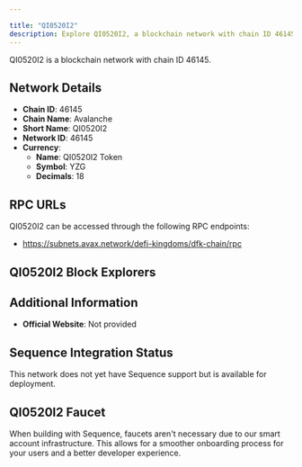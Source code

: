 ```yaml
---

title: "QI0520I2"
description: Explore QI0520I2, a blockchain network with chain ID 46145. Learn about its native currency, QI0520I2 Token, and how to interact with the network.
---
```




QI0520I2 is a blockchain network with chain ID 46145.

## Network Details

- **Chain ID**: 46145
- **Chain Name**: Avalanche
- **Short Name**: QI0520I2
- **Network ID**: 46145
- **Currency**: 
  - **Name**: QI0520I2 Token
  - **Symbol**: YZG
  - **Decimals**: 18

## RPC URLs

QI0520I2 can be accessed through the following RPC endpoints:

- https://subnets.avax.network/defi-kingdoms/dfk-chain/rpc

## QI0520I2 Block Explorers



## Additional Information

- **Official Website**: Not provided

## Sequence Integration Status

This network does not yet have Sequence support but is available for deployment.

## QI0520I2 Faucet

When building with Sequence, faucets aren't necessary due to our smart account infrastructure. This allows for a smoother onboarding process for your users and a better developer experience.
